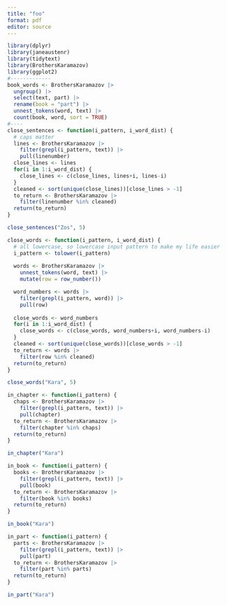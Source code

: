 ```yaml
---
title: "foo"
format: pdf
editor: source
---
```


```r
library(dplyr)
library(janeaustenr)
library(tidytext)
library(BrothersKaramazov)
library(ggplot2)
#-------------
book_words <- BrothersKaramazov |>
  ungroup() |>
  select(text, part) |>
  rename(book = "part") |>
  unnest_tokens(word, text) |>
  count(book, word, sort = TRUE)
#----
close_sentences <- function(i_pattern, i_word_dist) {
  # caps matter
  lines <- BrothersKaramazov |>
    filter(grepl(i_pattern, text)) |>
    pull(linenumber)
  close_lines <- lines
  for(i in 1:i_word_dist) {
    close_lines <- c(close_lines, lines+i, lines-i)
  }
  cleaned <- sort(unique(close_lines))[close_lines > -1]
  to_return <- BrothersKaramazov |>
    filter(linenumber %in% cleaned)
  return(to_return)
}

close_sentences("Zos", 5)

close_words <- function(i_pattern, i_word_dist) {
  # all lowercase, so lowercase input pattern to make my life easier
  i_pattern <- tolower(i_pattern)
  
  words <- BrothersKaramazov |>
    unnest_tokens(word, text) |>
    mutate(row = row_number())

  word_numbers <- words |>
    filter(grepl(i_pattern, word)) |>
    pull(row)
  
  close_words <- word_numbers
  for(i in 1:i_word_dist) {
    close_words <- c(close_words, word_numbers+i, word_numbers-i)
  }
  cleaned <- sort(unique(close_words))[close_words > -1]
  to_return <- words |>
    filter(row %in% cleaned)
  return(to_return)
}

close_words("Kara", 5)

in_chapter <- function(i_pattern) {
  chaps <- BrothersKaramazov |>
    filter(grepl(i_pattern, text)) |>
    pull(chapter)
  to_return <- BrothersKaramazov |>
    filter(chapter %in% chaps)
  return(to_return)
}

in_chapter("Kara")

in_book <- function(i_pattern) {
  books <- BrothersKaramazov |>
    filter(grepl(i_pattern, text)) |>
    pull(book)
  to_return <- BrothersKaramazov |>
    filter(book %in% books)
  return(to_return)
}

in_book("Kara")

in_part <- function(i_pattern) {
  parts <- BrothersKaramazov |>
    filter(grepl(i_pattern, text)) |>
    pull(part)
  to_return <- BrothersKaramazov |>
    filter(part %in% parts)
  return(to_return)
}

in_part("Kara")
```


